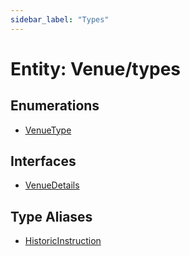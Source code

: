 ```yaml
---
sidebar_label: "Types"
---
```


# Entity: Venue/types

## Enumerations

- [VenueType](enumerations/VenueType.mdx)

## Interfaces

- [VenueDetails](interfaces/VenueDetails.mdx)

## Type Aliases

- [HistoricInstruction](type-aliases/HistoricInstruction.mdx)
